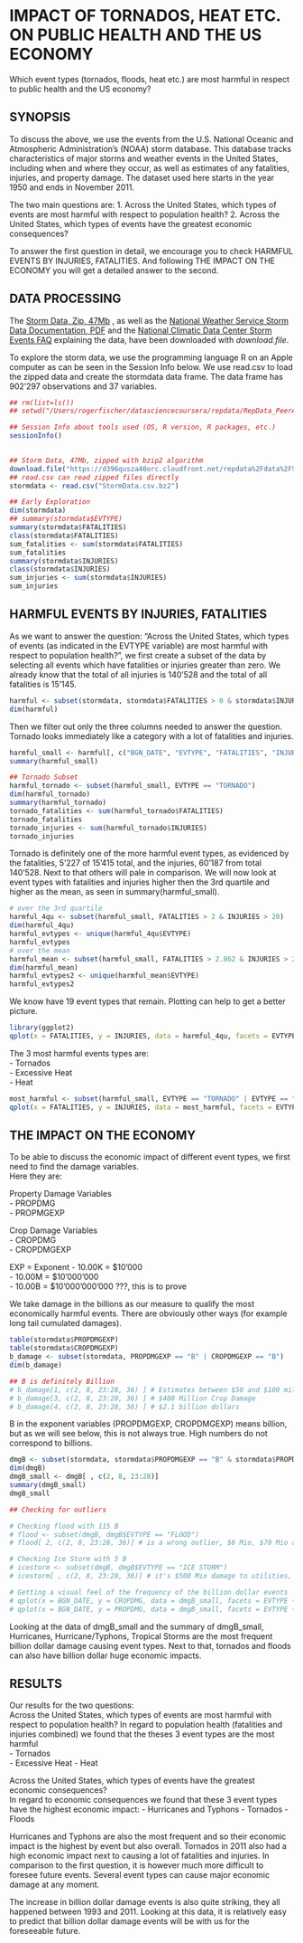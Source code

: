 # IMPACT OF TORNADOS, HEAT ETC. ON PUBLIC HEALTH AND THE US ECONOMY
Which event types (tornados, floods, heat etc.) are most harmful in respect to public health and the US economy?

## SYNOPSIS 
To discuss the above, we use the events from the U.S. National Oceanic and Atmospheric Administration's (NOAA) storm database. This database tracks characteristics of major storms and weather events in the United States, including when and where they occur, as well as estimates of any fatalities, injuries, and property damage. The dataset used here starts in the year 1950 and ends in November 2011.

The two main questions are: 
1. Across the United States, which types of events are most harmful with respect to population health?
2. Across the United States, which types of events have the greatest economic consequences?

To answer the first question in detail, we encourage you to check HARMFUL EVENTS BY INJURIES, FATALITIES. And following THE IMPACT ON THE ECONOMY you will get a detailed answer to the second.


## DATA PROCESSING
The [Storm Data, Zip, 47Mb](https://d396qusza40orc.cloudfront.net/repdata%2Fdata%2FStormData.csv.bz2) , as well as the [National Weather Service Storm Data Documentation, PDF](https://d396qusza40orc.cloudfront.net/repdata%2Fpeer2_doc%2Fpd01016005curr.pdf) and the [National Climatic Data Center Storm Events FAQ](https://d396qusza40orc.cloudfront.net/repdata%2Fpeer2_doc%2FNCDC%20Storm%20Events-FAQ%20Page.pdf) explaining the data, have been downloaded with *download.file*. 

To explore the storm data, we use the programming language R on an Apple computer as can be seen in the Session Info below.
We use read.csv to load the zipped data and create the stormdata data frame. The data frame has 902'297 observations and 37 variables.


```r
## rm(list=ls())
## setwd("/Users/rogerfischer/datasciencecoursera/repdata/RepData_PeerAssessment2")

## Session Info about tools used (OS, R version, R packages, etc.)
sessionInfo()
  

## Storm Data, 47Mb, zipped with bzip2 algorithm
download.file("https://d396qusza40orc.cloudfront.net/repdata%2Fdata%2FStormData.csv.bz2", "StormData.csv.bz2", method="curl")
## read.csv can read zipped files directly
stormdata <- read.csv("StormData.csv.bz2")

## Early Exploration
dim(stormdata)
## summary(stormdata$EVTYPE)
summary(stormdata$FATALITIES)
class(stormdata$FATALITIES)
sum_fatalities <- sum(stormdata$FATALITIES)
sum_fatalities
summary(stormdata$INJURIES)
class(stormdata$INJURIES)
sum_injuries <- sum(stormdata$INJURIES)
sum_injuries 
```


## HARMFUL EVENTS BY INJURIES, FATALITIES
As we want to answer the question: "Across the United States, which types of events (as indicated in the EVTYPE variable) are most harmful with respect to population health?", we first  create a subset of the data by selecting all events which have fatalities or injuries greater than zero. We already know that the total of all injuries is 140'528 and the total of all fatalities is 15'145.

```r
harmful <- subset(stormdata, stormdata$FATALITIES > 0 & stormdata$INJURIES > 0)
dim(harmful)
```

Then we filter out only the three columns needed to answer the question. Tornado looks immediately like a category with a lot of fatalities and injuries.

```r
harmful_small <- harmful[, c("BGN_DATE", "EVTYPE", "FATALITIES", "INJURIES")]
summary(harmful_small)

## Tornado Subset
harmful_tornado <- subset(harmful_small, EVTYPE == "TORNADO")
dim(harmful_tornado)
summary(harmful_tornado)
tornado_fatalities <- sum(harmful_tornado$FATALITIES)
tornado_fatalities
tornado_injuries <- sum(harmful_tornado$INJURIES)
tornado_injuries
```

Tornado is definitely one of the more harmful event types, as evidenced by the fatalities, 5'227 of 15'415 total, and the injuries, 60'187 from total 140'528. Next to that others will pale in comparison. We will now look at event types with fatalities and injuries higher then the 3rd quartile and higher as the mean, as seen in summary(harmful_small). 

```r
# over the 3rd quartile
harmful_4qu <- subset(harmful_small, FATALITIES > 2 & INJURIES > 20)
dim(harmful_4qu)
harmful_evtypes <- unique(harmful_4qu$EVTYPE)
harmful_evtypes
# over the mean
harmful_mean <- subset(harmful_small, FATALITIES > 2.862 & INJURIES > 29.82)
dim(harmful_mean)
harmful_evtypes2 <- unique(harmful_mean$EVTYPE)
harmful_evtypes2
```

We know have 19 event types that remain. Plotting can help to get a better picture.

```r
library(ggplot2)
qplot(x = FATALITIES, y = INJURIES, data = harmful_4qu, facets = EVTYPE ~ . ,  color = EVTYPE, geom =   c("point"))
```

The 3 most harmful events types are:   
- Tornados    
- Excessive Heat    
- Heat    
```r
most_harmful <- subset(harmful_small, EVTYPE == "TORNADO" | EVTYPE == "EXCESSIVE HEAT" | EVTYPE == "HEAT")
qplot(x = FATALITIES, y = INJURIES, data = most_harmful, facets = EVTYPE ~ . ,  color = EVTYPE, geom =   c("point"))
```


## THE IMPACT ON THE ECONOMY
To be able to discuss the economic impact of different event types, we first need to find the damage variables.    
Here they are:

Property Damage Variables  
- PROPDMG   
- PROPMGEXP 

Crop Damage Variables  
- CROPDMG   
- CROPDMGEXP

EXP = Exponent
- 10.00K = $10'000    
- 10.00M = $10'000'000     
- 10.00B = $10'000'000'000 ???, this is to prove    

We take damage in the billions as our measure to qualify the most economically harmful events. There are obviously other ways (for example long tail cumulated damages).

```r
table(stormdata$PROPDMGEXP)
table(stormdata$CROPDMGEXP)
b_damage <- subset(stormdata, PROPDMGEXP == "B" | CROPDMGEXP == "B")
dim(b_damage)

## B is definitely Billion
# b_damage[1, c(2, 8, 23:28, 36) ] # Estimates between $50 and $100 million 
# b_damage[3, c(2, 8, 23:28, 36) ] # $400 Million Crop Damage
# b_damage[4, c(2, 8, 23:28, 36) ] # $2.1 billion dollars
```

B in the exponent variables (PROPDMGEXP, CROPDMGEXP) means billion, but as we will see below, this is not always true. High numbers do not correspond to billions.

```r
dmgB <- subset(stormdata, stormdata$PROPDMGEXP == "B" & stormdata$PROPDMG > 0 | stormdata$CROPDMGEXP == "B" & stormdata$CROPDMG > 0)
dim(dmgB)
dmgB_small <- dmgB[ , c(2, 8, 23:28)]
summary(dmgB_small)
dmgB_small

## Checking for outliers

# Checking flood with 115 B
# flood <- subset(dmgB, dmgB$EVTYPE == "FLOOD")
# flood[ 2, c(2, 8, 23:28, 36)] # is a wrong outlier, $6 Mio, $70 Mio and $115 Billion !!!

# Checking Ice Storm with 5 B
# icestorm <- subset(dmgB, dmgB$EVTYPE == "ICE STORM")
# icestorm[ , c(2, 8, 23:28, 36)] # it's $500 Mio damage to utilities, not $5.5 Million crop damage by year/over 10 years

# Getting a visual feel of the frequency of the billion dollar events
# qplot(x = BGN_DATE, y = CROPDMG, data = dmgB_small, facets = EVTYPE ~ . ,  color = EVTYPE, geom =   c("point"))
# qplot(x = BGN_DATE, y = PROPDMG, data = dmgB_small, facets = EVTYPE ~ . ,  color = EVTYPE, geom =   c("point"))
```
    
     
Looking at the data of dmgB_small and the summary of dmgB_small, Hurricanes, Hurricane/Typhons, Tropical Storms are the most frequent billion dollar damage causing event types. Next to that, tornados and floods can also have billion dollar huge economic impacts. 

## RESULTS
Our results for the two questions:   
Across the United States, which types of events are most harmful with respect to population health?
In regard to population health (fatalities and injuries combined) we found that the theses 3 event types are the most harmful     
- Tornados    
- Excessive Heat
- Heat  

Across the United States, which types of events have the greatest economic consequences?     
In regard to economic consequences we found that these 3 event types have the highest economic impact:
- Hurricanes and Typhons
- Tornados
- Floods

Hurricanes and Typhons are also the most frequent and so their economic impact is the highest by event but also overall. Tornados in 2011 also had a high economic impact next to causing a lot of fatalities and injuries. In comparison to the first question, it is however much more difficult to foresee future events. Several event types can cause major economic damage at any moment. 

The increase in billion dollar damage events is also quite striking, they all happened between 1993 and 2011. Looking at this data, it is relatively easy to predict that billion dollar damage events will be with us for the foreseeable future.



